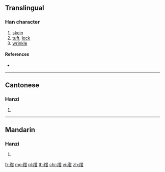 {{character info/new}}
{{also|綹}}
==Translingual==

===Han character===
{{Han char|rn=120|rad=纟|as=08|sn=11|four=|canj=VMHYR}}

# [[skein]]
# [[tuft]], [[lock]]
# [[wrinkle]]

====References====
* {{Han ref|kx=0944.251|hdz=53418.070|uh=7EFA|ud=32506}}

----

==Cantonese==

===Hanzi===
{{yue-hanzi|jyut=lau5|y=lau5|tra=綹}}

# {{defn|lang=yue|sort=纟08}}

----

==Mandarin==

===Hanzi===
{{cmn-hanzi|tra=綹|pin=[[liǔ]] ([[liu3]]), [[zèng]] ([[zeng4]]), [[zōng]] ([[zong1]])|wg=liu<sup>3</sup>, tseng<sup>4</sup>, tsung<sup>1</sup>}}

# {{defn|lang=cmn|sort=纟08}}

[[fr:绺]]
[[mg:绺]]
[[pl:绺]]
[[th:绺]]
[[chr:绺]]
[[vi:绺]]
[[zh:绺]]